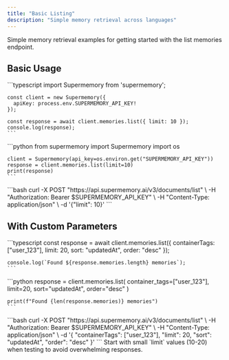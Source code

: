 ```yaml
---
title: "Basic Listing"
description: "Simple memory retrieval across languages"
---
```


Simple memory retrieval examples for getting started with the list memories endpoint.

## Basic Usage

<Tabs>
  <Tab title="TypeScript">
    ```typescript
    import Supermemory from 'supermemory';

    const client = new Supermemory({
      apiKey: process.env.SUPERMEMORY_API_KEY!
    });

    const response = await client.memories.list({ limit: 10 });
    console.log(response);
    ```
  </Tab>
  <Tab title="Python">
    ```python
    from supermemory import Supermemory
    import os

    client = Supermemory(api_key=os.environ.get("SUPERMEMORY_API_KEY"))
    response = client.memories.list(limit=10)
    print(response)
    ```
  </Tab>
  <Tab title="cURL">
    ```bash
    curl -X POST "https://api.supermemory.ai/v3/documents/list" \
      -H "Authorization: Bearer $SUPERMEMORY_API_KEY" \
      -H "Content-Type: application/json" \
      -d '{"limit": 10}'
    ```
  </Tab>
</Tabs>

## With Custom Parameters

<Tabs>
  <Tab title="TypeScript">
    ```typescript
    const response = await client.memories.list({
      containerTags: ["user_123"],
      limit: 20,
      sort: "updatedAt",
      order: "desc"
    });

    console.log(`Found ${response.memories.length} memories`);
    ```
  </Tab>
  <Tab title="Python">
    ```python
    response = client.memories.list(
        container_tags=["user_123"],
        limit=20,
        sort="updatedAt",
        order="desc"
    )

    print(f"Found {len(response.memories)} memories")
    ```
  </Tab>
  <Tab title="cURL">
    ```bash
    curl -X POST "https://api.supermemory.ai/v3/documents/list" \
      -H "Authorization: Bearer $SUPERMEMORY_API_KEY" \
      -H "Content-Type: application/json" \
      -d '{
        "containerTags": ["user_123"],
        "limit": 20,
        "sort": "updatedAt",
        "order": "desc"
      }'
    ```
  </Tab>
</Tabs>

<Info>
  Start with small `limit` values (10-20) when testing to avoid overwhelming responses.
</Info>
